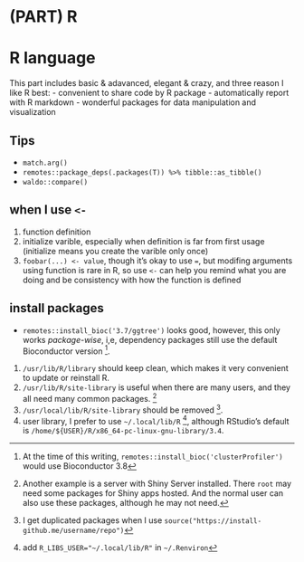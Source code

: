 # (PART) R {-}



# R language

This part includes basic & adavanced, elegant & crazy, and three reason I like R best:
- convenient to share code by R package
- automatically report with R markdown
- wonderful packages for data manipulation and visualization



## Tips

- `match.arg()`
- `remotes::package_deps(.packages(T)) %>% tibble::as_tibble()`
- `waldo::compare()`



## when I  use `<-`

1. function definition
2. initialize varible, especially when definition is far from first usage (initialize means you create the varible only once)
3. `foobar(...) <- value`, though it's okay to use `=`, but modifing arguments using function is rare in R, so use `<-` can help you remind what you are doing and be consistency with how the function is defined



## install packages

- `remotes::install_bioc('3.7/ggtree')` looks good, however, this only works _package-wise_, i,e, dependency packages still use the default Bioconductor version ^[At the time of this writing, `remotes::install_bioc('clusterProfiler')` would use Bioconductor 3.8].

1. `/usr/lib/R/library` should keep clean, which makes it very convenient to update or reinstall R.
1. `/usr/lib/R/site-library` is useful when there are many users, and they all need many common packages. ^[Another example is a server with Shiny Server installed. There `root` may need some packages for Shiny apps hosted. And the normal user can also use these packages, although he may not need.]
1. `/usr/local/lib/R/site-library` should be removed ^[I get duplicated packages when I use `source("https://install-github.me/username/repo")`].
1. user library, I prefer to use `~/.local/lib/R` ^[add `R_LIBS_USER="~/.local/lib/R"` in `~/.Renviron`], although RStudio's default is `/home/${USER}/R/x86_64-pc-linux-gnu-library/3.4`.
